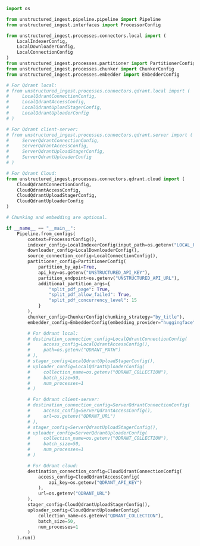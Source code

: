 ```python Python Ingest
import os

from unstructured_ingest.pipeline.pipeline import Pipeline
from unstructured_ingest.interfaces import ProcessorConfig

from unstructured_ingest.processes.connectors.local import (
    LocalIndexerConfig,
    LocalDownloaderConfig,
    LocalConnectionConfig
)
from unstructured_ingest.processes.partitioner import PartitionerConfig
from unstructured_ingest.processes.chunker import ChunkerConfig
from unstructured_ingest.processes.embedder import EmbedderConfig

# For Qdrant local:
# from unstructured_ingest.processes.connectors.qdrant.local import (
#     LocalQdrantConnectionConfig,
#     LocalQdrantAccessConfig,
#     LocalQdrantUploadStagerConfig,
#     LocalQdrantUploaderConfig
# )

# For Qdrant client-server:
# from unstructured_ingest.processes.connectors.qdrant.server import (
#     ServerQdrantConnectionConfig,
#     ServerQdrantAccessConfig,
#     ServerQdrantUploadStagerConfig,
#     ServerQdrantUploaderConfig
# )

# For Qdrant Cloud:
from unstructured_ingest.processes.connectors.qdrant.cloud import (
    CloudQdrantConnectionConfig,
    CloudQdrantAccessConfig,
    CloudQdrantUploadStagerConfig,
    CloudQdrantUploaderConfig
)

# Chunking and embedding are optional.

if __name__ == "__main__":
    Pipeline.from_configs(
        context=ProcessorConfig(),
        indexer_config=LocalIndexerConfig(input_path=os.getenv("LOCAL_FILE_INPUT_DIR")),
        downloader_config=LocalDownloaderConfig(),
        source_connection_config=LocalConnectionConfig(),
        partitioner_config=PartitionerConfig(
            partition_by_api=True,
            api_key=os.getenv("UNSTRUCTURED_API_KEY"),
            partition_endpoint=os.getenv("UNSTRUCTURED_API_URL"),
            additional_partition_args={
                "split_pdf_page": True,
                "split_pdf_allow_failed": True,
                "split_pdf_concurrency_level": 15
            }
        ),
        chunker_config=ChunkerConfig(chunking_strategy="by_title"),
        embedder_config=EmbedderConfig(embedding_provider="huggingface"),

        # For Qdrant local:
        # destination_connection_config=LocalQdrantConnectionConfig(
        #     access_config=LocalQdrantAccessConfig(),
        #     path=os.getenv("QDRANT_PATH")
        # ),
        # stager_config=LocalQdrantUploadStagerConfig(),
        # uploader_config=LocalQdrantUploaderConfig(
        #     collection_name=os.getenv("QDRANT_COLLECTION"),
        #     batch_size=50,
        #     num_processes=1
        # )

        # For Qdrant client-server:
        # destination_connection_config=ServerQdrantConnectionConfig(
        #     access_config=ServerQdrantAccessConfig(),
        #     url=os.getenv("QDRANT_URL")
        # ),
        # stager_config=ServerQdrantUploadStagerConfig(),
        # uploader_config=ServerQdrantUploaderConfig(
        #     collection_name=os.getenv("QDRANT_COLLECTION"),
        #     batch_size=50,
        #     num_processes=1
        # )

        # For Qdrant cloud:
        destination_connection_config=CloudQdrantConnectionConfig(
            access_config=CloudQdrantAccessConfig(
                api_key=os.getenv("QDRANT_API_KEY")
            ),
            url=os.getenv("QDRANT_URL")
        ),
        stager_config=CloudQdrantUploadStagerConfig(),
        uploader_config=CloudQdrantUploaderConfig(
            collection_name=os.getenv("QDRANT_COLLECTION"),
            batch_size=50,
            num_processes=1
        )
    ).run()
```